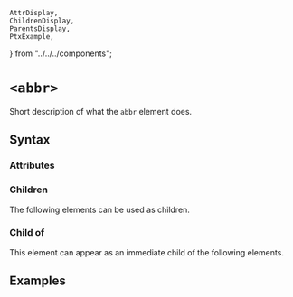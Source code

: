     AttrDisplay,
    ChildrenDisplay,
    ParentsDisplay,
    PtxExample,
} from "../../../components";

# `<abbr>`

Short description of what the `abbr` element does.

## Syntax

### Attributes

<AttrDisplay name="abbr" />

### Children

The following elements can be used as children.

<ChildrenDisplay name="abbr" />

### Child of

This element can appear as an immediate child of the following elements.

<ParentsDisplay name="abbr" />

## Examples

    